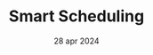 ---
draft: false
date: "28 apr 2024"
title: "Smart Scheduling "
short_description: "Fledger calculates all billing and payments dates, keeping you in control of your cashflow."
image: "/assets/imgs/icon/home/2nd/group_1000004658.svg"
meta:
  meta_title: "Smart Scheduling "
  meta_description: "Smart Scheduling"
---